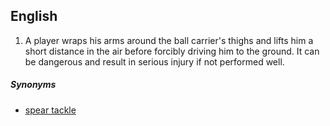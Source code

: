 == English ==

{{en-noun}}

# {{rugby}} A player wraps his arms around the ball carrier's thighs and lifts him a short distance in the air before forcibly driving him to the ground. It can be dangerous and result in serious injury if not performed well.

=====Synonyms=====
* [[spear tackle]]